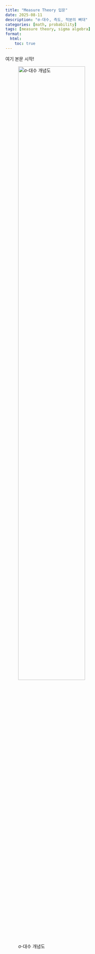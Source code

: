 ```yaml
---
title: "Measure Theory 입문"
date: 2025-08-11
description: "σ-대수, 측도, 적분의 뼈대"
categories: [math, probability]
tags: [measure theory, sigma algebra]
format:
  html:
    toc: true
---
```


여기 본문 시작!



![σ-대수 개념도](img/image_test1.jpg){width=70% fig-cap="σ-대수 구조 요약" #fig-sigma}

